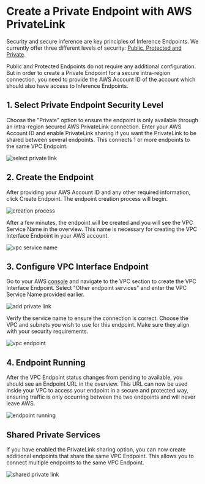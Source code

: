 # Create a Private Endpoint with AWS PrivateLink

Security and secure inference are key principles of Inference Endpoints. We currently offer three different levels of security: [Public, Protected and Private](/docs/inference-endpoints/security).

Public and Protected Endpoints do not require any additional configuration. But in order to create a Private Endpoint for a secure intra-region connection, you need to provide the AWS Account ID of the account which should also have access to Inference Endpoints.

## 1. Select Private Endpoint Security Level

Choose the "Private" option to ensure the endpoint is only available through an intra-region secured AWS PrivateLink connection. Enter your AWS Account ID and enable PrivateLink sharing if you want the PrivateLink to be shared between several endpoints. This connects 1 or more endpoints to the same VPC Endpoint.

<img
  src="https://raw.githubusercontent.com/huggingface/hf-endpoints-documentation/main/assets/6_private_type.png"
  alt="select private link"
/>

## 2. Create the Endpoint

After providing your AWS Account ID and any other required information, click Create Endpoint. The endpoint creation process will begin.

<img
  src="https://raw.githubusercontent.com/huggingface/hf-endpoints-documentation/main/assets/6_2_endpoint_creation.png"
  alt="creation process"
/>

After a few minutes, the endpoint will be created and you will see the VPC Service Name in the overview. This name is necessary for creating the VPC Interface Endpoint in your AWS account.

<img
  src="https://raw.githubusercontent.com/huggingface/hf-endpoints-documentation/main/assets/6_3_vpc_ready.png"
  alt="vpc service name"
/>

## 3. Configure VPC Interface Endpoint

Go to your AWS [console](https://console.aws.amazon.com/vpc/home?#Endpoints) and navigate to the VPC section to create the VPC Interface Endpoint. Select "Other endpoint services" and enter the VPC Service Name provided earlier.


<img
  src="https://raw.githubusercontent.com/huggingface/hf-endpoints-documentation/main/assets/6_4_add_private_link.png"
  alt="add private link"
/>

Verify the service name to ensure the connection is correct. Choose the VPC and subnets you wish to use for this endpoint. Make sure they align with your security requirements.

<img
  src="https://raw.githubusercontent.com/huggingface/hf-endpoints-documentation/main/assets/6_5_add_vpc.png"
  alt="vpc endpoint"
/>

## 4. Endpoint Running

After the VPC Endpoint status changes from pending to available, you should see an Endpoint URL in the overview. This URL can now be used inside your VPC to access your endpoint in a secure and protected way, ensuring traffic is only occurring between the two endpoints and will never leave AWS.

<img
  src="https://raw.githubusercontent.com/huggingface/hf-endpoints-documentation/main/assets/6_6_running_endpoint.png"
  alt="endpoint running"
/>

## Shared Private Services 

If you have enabled the PrivateLink sharing option, you can now create additional endpoints that share the same VPC Endpoint. This allows you to connect multiple endpoints to the same VPC Endpoint.

<img
  src="https://raw.githubusercontent.com/huggingface/hf-endpoints-documentation/main/assets/6_7_private_service_tooltip.png"
  alt="shared private link"
/>

